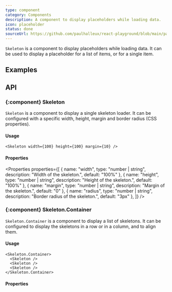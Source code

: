 ```yaml
---
type: component
category: Components
description: A component to display placeholders while loading data.
icon: placeholder
status: done
sourceUrl: https://github.com/paulhalleux/react-playground/blob/main/packages/playground/src/components/Skeleton/Skeleton.tsx
---
```


`Skeleton` is a component to display placeholders while loading data. It can be used to display a placeholder for a list of items, or for a single item.

## Examples

<Example name="components/General/Skeleton" />

## API

### \{:component} Skeleton

`Skeleton` is a component to display a single skeleton loader. It can be configured with a specific width, height, margin and border radius (CSS properties).

#### Usage

```tsx
<Skeleton width={100} height={100} margin={10} />
```

#### Properties

<Properties properties={[
  { name: "width", type: "number | string", description: "Width of the skeleton.", default: "100%" },
  { name: "height", type: "number | string", description: "Height of the skeleton.", default: "100%" },
  { name: "margin", type: "number | string", description: "Margin of the skeleton.", default: "0" },
  { name: "radius", type: "number | string", description: "Border radius of the skeleton.", default: "3px" },
]} />

### \{:component} Skeleton.Container

`Skeleton.Container` is a component to display a list of skeletons. It can be configured to display the skeletons in a row or in a column, and to align them.

#### Usage

```tsx
<Skeleton.Container>
  <Skeleton />
  <Skeleton />
  <Skeleton />
</Skeleton.Container>
```

#### Properties

<Properties component="Skeleton" />